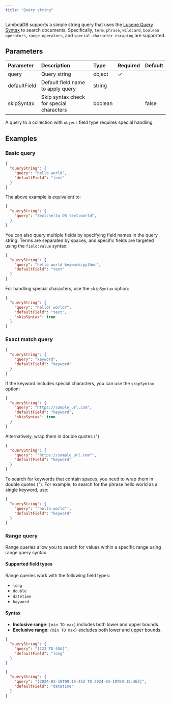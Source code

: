 ```yaml
---
title: "Query string"
---
```


LambdaDB supports a simple string query that uses the [Lucene Query Syntax](https://lucene.apache.org/core/10_2_2/queryparser/org/apache/lucene/queryparser/flexible/standard/StandardQueryParser.html) to search documents.
Specifically, `term`, `phrase`, `wildcard`, `boolean operators`, `range operators`, and `special character escaping` are supported.

## Parameters

| Parameter    | Description                              | Type     | Required | Default |
|:-------------|:-----------------------------------------|:---------|:---------|:--------|
| query        | Query string                             | object   | ✓        |         |
| defaultField | Default field name to apply query        | string   |          |         |
| skipSyntax   | Skip syntax check for special characters | boolean  |          | false   |

<Note>
  
  A query to a collection with `object` field type requires special handling.

</Note>

## Examples

### Basic query

```json
{
  "queryString": {
    "query": "hello world",
    "defaultField": "text"
  }
}
```

The above example is equivalent to:

```json
{
  "queryString": {
    "query": "text:hello OR text:world",
  }
}
```

You can also query multiple fields by specifying field names in the query string. Terms are separated by spaces, and specific fields are targeted using the `field:value` syntax:
```json
{
  "queryString": {
    "query": "hello world keyword:python",
    "defaultField": "text"
  }
}
```

For handling special characters, use the `skipSyntax` option:

```json
{
  "queryString": {
    "query": "hello! world?",
    "defaultField": "text",
    "skipSyntax": true
  }
}
```

### Exact match query

```json
{
  "queryString": {
    "query": "keyword",
    "defaultField": "keyword"
  }
}
```

If the keyword includes special characters, you can use the `skipSyntax` option:

```json
{
  "queryString": {
    "query": "https://sample_url.com",
    "defaultField": "keyword",
    "skipSyntax": true
  }
}
```

Alternatively, wrap them in double quotes (")

```json
{
  "queryString": {
    "query": '"https://sample_url.com"',
    "defaultField": "keyword"
  }
}
```

To search for keywords that contain spaces, you need to wrap them in double quotes (").
For example, to search for the phrase hello world as a single keyword, use:

```json
{
  "queryString": {
    "query": '"hello world"',
    "defaultField": "keyword"
  }
}
```


### Range query

Range queries allow you to search for values within a specific range using range query syntax.

#### Supported field types

Range queries work with the following field types:

* `long`
* `double`
* `datetime`
* `keyword` 

#### Syntax

- **Inclusive range**: `[min TO max]` includes both lower and upper bounds.
- **Exclusive range**: `{min TO max}` excludes both lower and upper bounds.

```json
{
  "queryString": {
    "query": "[123 TO 456]",
    "defaultField": "long"
  }
}
```


```json
{
  "queryString": {
    "query": "{2024-03-10T09:15:45Z TO 2024-03-10T09:15:46Z}",
    "defaultField": "datetime"
  }
}
```
